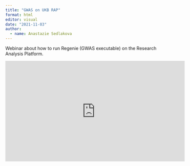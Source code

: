 ```yaml
---
title: "GWAS on UKB RAP"
format: html
editor: visual
date: "2021-11-03"
author:
  - name: Anastazie Sedlakova
---
```


Webinar about how to run Regenie (GWAS executable) on the Research Analysis Platform.

<iframe width="560" height="315" src="https://www.youtube.com/embed/762PVlyZJ-U" title="YouTube video player" frameborder="0" allow="accelerometer; autoplay; clipboard-write; encrypted-media; gyroscope; picture-in-picture" allowfullscreen>

</iframe>
